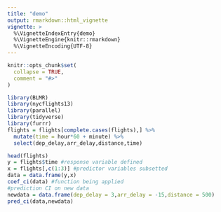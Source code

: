 ```yaml
---
title: "demo"
output: rmarkdown::html_vignette
vignette: >
  %\VignetteIndexEntry{demo}
  %\VignetteEngine{knitr::rmarkdown}
  %\VignetteEncoding{UTF-8}
---
```


```r
knitr::opts_chunk$set(
  collapse = TRUE,
  comment = "#>"
)
```

```r
library(BLMR)
library(nycflights13)
library(parallel)
library(tidyverse)
library(furrr)
flights = flights[complete.cases(flights),] %>%
  mutate(time = hour*60 + minute) %>%
  select(dep_delay,arr_delay,distance,time)
```


```r
head(flights)
y = flights$time #response variable defined
x = flights[,c(1:3)] #predictor variables subsetted
data = data.frame(y,x)
coef_ci(data) #function being applied
#prediction CI on new data
newdata = data.frame(dep_delay = 3,arr_delay = -15,distance = 500)
pred_ci(data,newdata)
```




